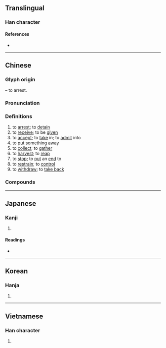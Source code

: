 {{character info/new}}
{{also|収}}
==Translingual==
{{stroke order|strokes=6}}

===Han character===
{{Han char|rn=66|rad=攴|as=02|sn=6|four=28740|canj=VLOK|ids=⿰丩攵}}

====References====
* {{Han ref|kx=0468.060|dkj=13110|dj=0815.350|hdz=21448.020|uh=6536|ud=25910|bh=A6AC|bd=42668}}

----

==Chinese==
{{zh-forms|alt=収}}

===Glyph origin===
{{Han etym}}
{{Han compound|攴|丩|ls=psc|c1=s|c2=p}} – to arrest.

===Pronunciation===
{{zh-pron
|m=shōu
|c=sau1
|h=pfs=sû
|md=siŭ
|mn=siu
|w=1seu
|mc=y
|oc=y
|ma=y
|cat=v
}}

===Definitions===
{{zh-hanzi}}

# to [[arrest]]; to [[detain]]
# to [[receive]]; to be [[given]]
# to [[accept]]; to [[take]] in; to [[admit]] into
# to [[put]] something [[away]]
# to [[collect]]; to [[gather]]
# to [[harvest]]; to [[reap]]
# to [[stop]]; to [[put]] an [[end]] to
# to [[restrain]]; to [[control]]
# to [[withdraw]]; to [[take back]]

===Compounds===
{{zh-der|帶罪徵收|利息收入|代收|低收入|官收官兌|回收|不可收拾|大豐收|一攬包收|了收|徵收|實收|國際收支|征收|夜不收|保留徵收|土地徵收|俱收並蓄|公共收入|好收場|創收|區段徵收|垃圾回收|坐收漁利|吸收劑量|低收入戶|吸收口|吸收|名利雙收|名利兼收|反水不收|兼收並蓄|公用徵收|收養|收救|收放自如|接收|收斂|拘收|收聽|招收|收執聯|收播|收視率|收殺|營收|溢收|收檢|欠收|收繳|收責|採收|收貯|收成|截收|收租|水旱不收|查收|收場|搶收|收生|收恤|收費|沒收煞|收割|收益|收音機|收管|收聲|收回成命|歉收|收賞|收軍點將|收帳|收攏|收款|收驚|秋收冬藏|收歸國有|收益稅|收攬人心|收斂劑|收容|收下|收因結果|收殮|收穫|收介|收看|沒收|收錄|收錄音機|收伏|水覆難收|稅收|收方|收支平衡|收監|收羅|收入|收購|應收帳款|收盤|秋收|收受|收捉|收心操|收計|收訖|應收票據|收費站|收留|收市|收工|收心|矜糾收繚|收獲|收手|收買|收科|收音|收拾|收報機|收撮|收筆|收視反聽|營業收入|收用|照收|收效|照單全收|收賄|潑水難收|收文|收藏家|收押|收支|收縮|照價收買|收視|浮收|收回|收復|收集|收取|收腳|收銀機|收納|收編|收口|歲收|收兵|收煞|收歸|收生婆|收屍|收發|收攤|收緊|收領|收藏|收條|收束|收服|收攬|收拍|收小的|收容所|收執|收件人|收據|收尾|貿易收支|美滿收場|雲收雨散|雨散雲收|覆水難收|驗收|管收|臺收|資源回收|簽收|美不勝收|雲收霧散|點收|賞收|結果收因|豐收|鳴金收兵|討收管|草率收兵|超收|罷收|見好就收|蓐收|統收統支}}

{{zh-cat|Beginning}}

----

==Japanese==
{{ja-kanji forms|収|收}}

===Kanji===
{{ja-kanji|grade=|rs=攴02|style=ky|shin=収}}

# {{defn|lang=ja|sort=攴02}}

====Readings====
* {{ja-readings|goon=[[す]] (su)|kanon=[[しゅう]] (shū)|kun=[[おさめる]] (osameru)}}

----

==Korean==

===Hanja===
{{ko-hanja|hangeul=수|eumhun=|rv=su|mr=su|y=swu}}

# {{defn|lang=ko|sort=攴02}}

----

==Vietnamese==

===Han character===
{{vi-hantu|[[thu]], [[thâu]], [[tho]], [[thò]], [[dũ]], [[thua]]|rs=攴02}}

# {{defn|lang=vi|sort=攴02}}